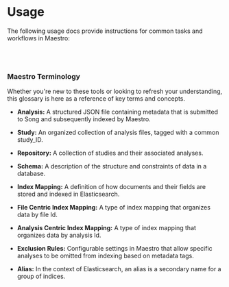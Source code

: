 # Usage



The following usage docs provide instructions for common tasks and workflows in Maestro:

<br></br>

<DocCardList />

### Maestro Terminology

Whether you're new to these tools or looking to refresh your understanding, this glossary is here as a reference of key terms and concepts.

- **Analysis:** A structured JSON file containing metadata that is submitted to Song and subsequently indexed by Maestro.

- **Study:** An organized collection of analysis files, tagged with a common study_ID.

- **Repository:** A collection of studies and their associated analyses.

- **Schema:** A description of the structure and constraints of data in a database.

- **Index Mapping:** A definition of how documents and their fields are stored and indexed in Elasticsearch.

- **File Centric Index Mapping:** A type of index mapping that organizes data by file Id.

- **Analysis Centric Index Mapping:** A type of index mapping that organizes data by analysis Id.

- **Exclusion Rules:** Configurable settings in Maestro that allow specific analyses to be omitted from indexing based on metadata tags.

- **Alias:** In the context of Elasticsearch, an alias is a secondary name for a group of indices.
